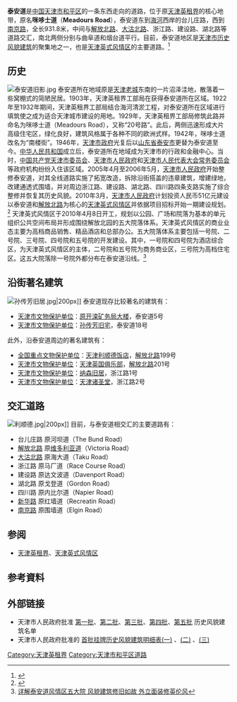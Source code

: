 {{Infobox China Road
|路牌类型=Tianjin
|中文道路名称=泰安道
|道路方向=WE
|道路名称拼音=TAI AN DAO
|图片= File:天津原开滦矿务局大楼.jpg
|图片说明=泰安道上的[[原开滦矿务局大楼|原开滦矿务局大楼]]
|道路属性=普通道路
|道路总长度=0.9318
|所在地区=[[和平区_(天津市)|和平区]]
|起点=[[南京路_(天津)|南京路]]
|终点=台儿庄路
|道路命名日期=1946年
|道路旧名=咪哆士道<br />南楼街
|道路动工日期=1929年
|收费=
}}
{{for|中华民国北洋政府山东省行政区划泰安道|泰安道 (山东)}}
'''泰安道'''是[[中国|中国]][[天津市|天津市]][[和平区_(天津市)|和平区]]的一条东西走向的道路，位于原[[天津英租界|天津英租界]]的核心地带，原名'''咪哆士道'''（'''Meadours Road'''），泰安道东到[[海河|海河]]西岸的台儿庄路，西到[[南京路_(天津)|南京路]]，全长931.8米，中间与[[解放北路_(天津市)|解放北路]]、[[大沽北路|大沽北路]]、浙江路、建设路、湖北路等道路交汇，南北两侧分别与曲阜道和烟台道平行。目前，泰安道地区是[[天津市历史风貌建筑|天津市历史风貌建筑]]的聚集地之一，也是[[天津英式风情区|天津英式风情区]]的主要道路。<ref>{{Cite web |url=http://news.enorth.com.cn/system/2005/07/28/001079750.shtml |title=增改绿地5万平方米 泰安道地区将建成人文新景 |accessdate=2008-06-27 |archive-date=2016-03-04 |archive-url=https://web.archive.org/web/20160304110745/http://news.enorth.com.cn/system/2005/07/28/001079750.shtml |dead-url=no }}</ref>

== 历史 ==
[[File:泰安道旧影.jpg|left]]
泰安道所在地域原是[[天津老城|天津老城]]东南的一片沼泽洼地，散落着一些窝棚式的简陋民居。1903年，天津英租界工部局在获得泰安道所在区域。1922年至1932年期间，天津英租界工部局结合海河清淤工程，对泰安道所在区域进行填筑使之成为适合天津城市建设的用地。1929年，天津英租界工部局修筑此路并命名为咪哆士道（Meadours Road），又称“20号路”。此后，两侧迅速形成大片高级住宅区，绿化良好，建筑风格属于各种不同的欧洲式样。1942年，咪哆士道改名为“南楼街”。1946年，[[天津市政府_(中华民国)|天津市政府]]光复后以[[山东省|山东省]][[泰安市|泰安市]]更替为泰安道至今。[[中华人民共和国|中华人民共和国]]成立后，泰安道所在地域成为天津市的行政和金融中心。当时，[[中国共产党天津市委员会|中国共产党天津市委员会]]、[[天津市人民政府|天津市人民政府]]和[[天津市人民代表大会常务委员会|天津市人民代表大会常务委员会]]等政府机构纷纷入住该区域。2005年4月至2006年5月，[[天津市人民政府|天津市人民政府]]开始整修泰安道，对其全线道路实施了拓宽改造，拆除沿街搭盖的违章建筑，增建绿地，改建通透式围墙，并对周边浙江路、建设路、湖北路、四川路四条支路实施了综合整修并恢复其历史风貌。2010年3月，[[天津市人民政府|天津市人民政府]]计划投资人民币51亿元建设以泰安道和[[解放北路|解放北路]]为核心的[[天津英式风情区|天津英式风情区]]并依据项目招标开始一期建设规划。<ref>{{Cite web |url=http://news.xinhuanet.com/local/2010-03/14/content_13166882.htm |title=天津将投资51亿元建“英式风情区” |accessdate=2011-05-25 |archive-date=2010-03-17 |archive-url=https://web.archive.org/web/20100317173423/http://news.xinhuanet.com/local/2010-03/14/content_13166882.htm |dead-url=no }}</ref> 天津英式风情区于2010年4月8日开工，规划以公园、广场和院落为基本的单元组织公共空间布局并形成围绕解放北园的五大院落体系。天津英式风情区的商业业态主要为高档商品销售、精品酒店和总部办公。五大院落体系主要包括一号院、二号院、三号院、四号院和五号院的开发建设。其中，一号院和四号院为酒店综合区，为天津英式风情区的主体，二号院和五号院为商务商业区，三号院为高档住宅区。这五大院落除一号院外都分布在泰安道沿线。<ref>[http://www.tjwh.gov.cn/wwbl/wbjw/1004/10-04-08-xjta.html 详解泰安道风情区五大院 风貌建筑修旧如故 外立面装修英伦风]{{Dead link|date=2018年9月 |bot=InternetArchiveBot |fix-attempted=yes }}</ref>

== 沿街著名建筑 ==
[[File:孙传芳旧居.jpg|thumb]]|200px]]
泰安道现存比较著名的建筑有：
*[[天津市文物保护单位|天津市文物保护单位]]：[[原开滦矿务局大楼|原开滦矿务局大楼]]，泰安道5号
*[[天津市文物保护单位|天津市文物保护单位]]：[[孙传芳旧宅|孙传芳旧宅]]，泰安道18号
此外，沿泰安道周边的著名建筑有：
*[[天津全国重点文物保护单位列表|全国重点文物保护单位]]：[[天津利顺德饭店|天津利顺德饭店]]，[[解放北路|解放北路]]199号
*[[天津市文物保护单位|天津市文物保护单位]]：[[天津英国俱乐部|天津英国俱乐部]]，[[解放北路|解放北路]]201号
*[[天津市文物保护单位|天津市文物保护单位]]：[[纳森旧居_(泰安道)|纳森旧居]]，浙江路1号
*[[天津市文物保护单位|天津市文物保护单位]]：[[天津诸圣堂|天津诸圣堂]]，浙江路2号

== 交汇道路 ==
[[File:利顺德.jpg|thumb]]|200px]]
目前，与泰安道相交汇的主要道路有：
*台儿庄路 原河坝道（The Bund Road）	
*[[解放北路|解放北路]] 原[[天津维多利亚道|维多利亚道]]（Victoria Road）
*[[大沽北路|大沽北路]] 原海大道（Taku Road）		
*浙江路 原马厂道（Race Course Road）		
*建设路 原达文波道（Davenport Road）	
*湖北路 原戈登道（Gordon Road）
*四川路 原内比尔道（Napier Road）
*[[新华路_(天津)|新华路]] 原红墙道（Recreatin Road）
*[[南京路_(天津)|南京路]] 原围墙道（Elgin Road）

== 参阅 ==
*[[天津英租界|天津英租界]]、[[天津英式风情区|天津英式风情区]]

== 参考資料 ==
{{Reflist}}

== 外部链接 ==
{{Commonscat|Tai'an Dao}}
* 天津市人民政府批准 [https://web.archive.org/web/20111116232403/http://www.fmjz.cn/Lists/List11/DispForm.aspx?ID=1 第一批]、[https://web.archive.org/web/20111116230841/http://www.fmjz.cn/Lists/List11/DispForm.aspx?ID=2 第二批]、[https://web.archive.org/web/20111116232248/http://www.fmjz.cn/Lists/List11/DispForm.aspx?ID=3 第三批]、[https://web.archive.org/web/20111116232448/http://www.fmjz.cn/Lists/List11/DispForm.aspx?ID=4 第四批]、[https://web.archive.org/web/20111116225811/http://www.fmjz.cn/Lists/List11/DispForm.aspx?ID=5 第五批] 历史风貌建筑名单
* 天津市人民政府批准的 [http://www2.tjfdc.gov.cn/Lists/List6/DispForm.aspx?ID=4676 首批挂牌历史风貌建筑明细表(一)] {{Webarchive|url=https://archive.is/20130628091346/http://www2.tjfdc.gov.cn/Lists/List6/DispForm.aspx?ID=4676 |date=2013-06-28 }}、[http://www2.tjfdc.gov.cn/Lists/List6/DispForm.aspx?ID=5022 (二)] {{Webarchive|url=https://archive.is/20130628090143/http://www2.tjfdc.gov.cn/Lists/List6/DispForm.aspx?ID=5022 |date=2013-06-28 }}、[http://www2.tjfdc.gov.cn/Lists/List6/DispForm.aspx?ID=4678 (三)] {{Webarchive|url=https://archive.is/20130627104219/http://www2.tjfdc.gov.cn/Lists/List6/DispForm.aspx?ID=4678 |date=2013-06-27 }}

{{天津历史文化街区}}

[[Category:天津英租界|Category:天津英租界]]
[[Category:天津市和平区道路|Category:天津市和平区道路]]